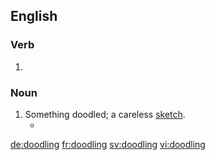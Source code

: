 ==English==

===Verb===
{{head|en}}

# {{present participle of|doodle}}

===Noun===
{{en-noun}}

# Something doodled; a careless [[sketch]].
#* {{quote-news|year=2009|date=August 9|author=Michael Shae|title=Wilde’s Library|work=New York Times|url=http://www.nytimes.com/2009/08/09/books/review/Shae-t.html
|passage=So the persistent researcher may still track down at least a few of Wilde’s own annotations and '''doodlings''' and wine stains and broken spines, parsing them for whatever they may reveal. }}

[[de:doodling]]
[[fr:doodling]]
[[sv:doodling]]
[[vi:doodling]]